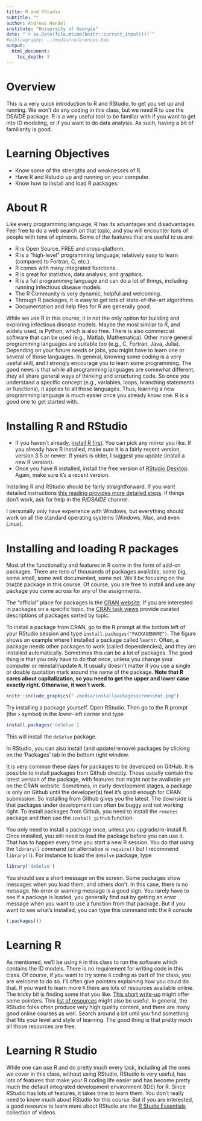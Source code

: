 ---
title: R and RStudio 
subtitle: ""
author: Andreas Handel
institute: "University of Georgia"
date: "`r as.Date(file.mtime(knitr::current_input()))`"
#bibliography: ../media/references.bib
output: 
  html_document:
    toc_depth: 3
---


# Overview
This is a very quick introduction to R and RStudio, to get you set up and running. We won't do any coding in this class, but we need R to use the DSAIDE package. R is a very useful tool to be familiar with if you want to get into ID modeling, or if you want to do data analysis. As such, having a bit of familiarity is good.

# Learning Objectives
* Know some of the strengths and weaknesses of R.
* Have R and Rstudio up and running on your computer. 
* Know how to install and load R packages.

# About R
Like every programming language, R has its advantages and disadvantages. Feel free to do a web search on that topic, and you will encounter tons of people with tons of opinions. Some of the features that are useful to us are:

* R is Open Source, FREE and cross-platform.
* R is a "high-level" programming language, relatively easy to learn (compared to Fortran, C, etc.).
* R comes with many integrated functions.
* R is great for statistics, data analysis, and graphics.
* R is a full programming language and can do a lot of things, including running infectious disease models.
* The R Community is very dynamic, helpful and welcoming.
* Through R packages, it is easy to get lots of state-of-the-art algorithms.
* Documentation and help files for R are generally good.

While we use R in this course, it is not the only option for building and exploring infectious disease models. Maybe the most similar to R, and widely used, is Python, which is also free. There is also commercial software that can be used (e.g., Matlab, Mathematica). Other more general programming languages are suitable too (e.g., C, Fortran, Java, Julia). Depending on your future needs or jobs, you might have to learn one or several of those languages. In general, knowing some coding is a very useful skill, and I strongly encourage you to learn some programming. The good news is that while all programming languages are somewhat different, they all share general ways of thinking and structuring code. So once you understand a specific concept (e.g., variables, loops, branching statements or functions), it applies to all those languages. Thus, learning a new programming language is much easier once you already know one. R is a good one to get started with.

  
# Installing R and RStudio 
* If you haven't already, [install R first](https://www.r-project.org/). You can pick any mirror you like. If you already have R installed, make sure it is a fairly recent version, version 3.5 or newer. If yours is older, I suggest you update (install a new R version).
* Once you have R installed, install the free version of [RStudio Desktop](https://www.rstudio.com/products/rstudio/download/). Again, make sure it's a recent version.

Installing R and RStudio should be fairly straightforward. If you want detailed instructions [this reading provides more detailed steps](https://rafalab.github.io/dsbook/installing-r-rstudio.html). If things don't work, ask for help in the _R/DSAIDE_ channel.

I personally only have experience with Windows, but everything should work on all the standard operating systems (Windows, Mac, and even Linux).

# Installing and loading R packages
Most of the functionality and features in R come in the form of add-on packages. There are tens of thousands of packages available, some big, some small, some well documented, some not. We'll be focusing on the `DSAIDE` package in this course. Of course, you are free to install and use any package you come across for any of the assignments.

The "official" place for packages is the [CRAN website](https://cran.r-project.org/web/packages/available_packages_by_name.html). If you are interested in packages on a specific topic, the [CRAN task views](http://cran.r-project.org/web/views/) provide curated descriptions of packages sorted by topic. 

To install a package from CRAN, go to the R prompt at the bottom left of your RStudio session and type `install.packages("PACKAGENAME")`. The figure shows an example where I installed a package called `learnr`. Often, a package needs other packages to work  (called dependencies), and they are installed automatically. Sometimes this can be a lot of packages. The good thing is that you only have to do that once, unless you change your computer or reinstall/update `R`. It usually doesn't matter if you use a single or double quotation mark around the name of the package. **Note that R cares about capitalization, so you need to get the upper and lower case exactly right. Otherwise, it won't work.**


```{r installfig,  echo=FALSE, fig.cap='Installing an R package. Right-click on the image to enlarge it.', out.width = '100%', fig.align='center'}
knitr::include_graphics("./media/installpackagesscreenshot.png")
```

Try installing a package yourself. Open RStudio. Then go to the R prompt (the `>` symbol) in the lower-left corner and type

```{r packageinstall, eval = FALSE}
install.packages('deSolve')
```

This will install the `deSolve` package. 

In RStudio, you can also install (and update/remove) packages by clicking on the 'Packages' tab in the bottom right window. 

It is very common these days for packages to be developed on GitHub. It is possible to install packages from Github directly. Those usually contain the latest version of the package, with features that might not be available yet on the CRAN website. Sometimes, in early development stages, a package is only on Github until the developer(s) feel it's good enough for CRAN submission. So installing from Github gives you the latest. The downside is that packages under development can often be buggy and not working right. To install packages from Github, you need to install the `remotes` package and then use the `install_github` function. 

You only need to install a package once, unless you upgrade/re-install R. Once installed, you still need to load the package before you can use it. That has to happen every time you start a new R session. You do that using the `library()` command (an alternative is `require()` but I recommend `library()`). For instance to load the `deSolve` package, type

```{r, eval=FALSE}
library('deSolve')
```

You should see a short message on the screen. Some packages show messages when you load them, and others don't. In this case, there is no message. No error or warning message is a good sign. You rarely have to see if a package is loaded, you generally find out by getting an error message when you want to use a function from that package. But if you want to see what's installed, you can type this command into the `R` console

```{r, eval=FALSE}
(.packages())
```

# Learning R 
As mentioned, we'll be using `R` in this class to run the software which contains the ID models. There is no requirement for writing code in this class. Of course, if you want to try some `R` coding as part of the class, you are welcome to do so. I'll often give pointers explaining how you could do that. If you want to learn more `R` there are lots of resources available online. The tricky bit is finding some that you like. [This short write-up](https://andreashandel.github.io/MADAcourse/3a_RBasics.html) might offer some pointers. This [list of resources](https://andreashandel.github.io/MADAcourse/General_Resources.html) might also be useful. In general, the RStudio folks often produce very high quality content, and there are many good online courses as well. Search around a bit until you find something that fits your level and style of learning. The good thing is that pretty much all those resources are free.


# Learning R Studio
While one can use R and do pretty much every task, including all the ones we cover in this class, without using RStudio, RStudio is very useful, has lots of features that make your R coding life easier and has become pretty much the default integrated development environment (IDE) for R. Since RStudio has lots of features, it takes time to learn them. You don't really need to know much about RStudio for this course. But if you are interested, a good resource to learn more about RStudio are the [R Studio Essentials](https://resources.rstudio.com/) collection of videos. 